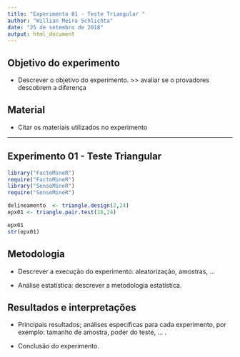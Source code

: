 ```yaml
---
title: "Experimento 01 - Teste Triangular "
author: "Willian Meira Schlichta"
date: "25 de setembro de 2018"
output: html_document
---
```


## Objetivo do experimento

- Descrever o objetivo do experimento. >> avaliar se o provadores descobrem a diferença

## Material

- Citar os materiais utilizados no experimento

*******************
## Experimento 01 - Teste Triangular 

```r
library("FactoMineR")
require("FactoMineR")
library("SensoMineR")
require("SensoMineR")
```

```r
delineamento  <- triangle.design(2,24)
epx01 <- triangle.pair.test(16,24)
```

```r
epx01 
str(epx01)

```





## Metodologia

- Descrever a execução do experimento: aleatorização, amostras, ...

- Análise estatística: descrever a metodologia estatística.

## Resultados e interpretações

- Principais resultados; análises específicas para cada experimento, por exemplo: tamanho de amostra, poder do teste, ... .

- Conclusão do experimento.



